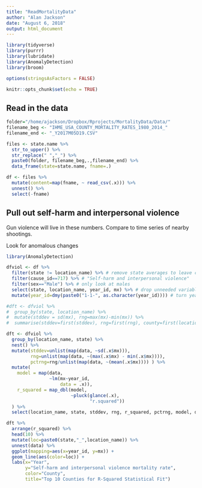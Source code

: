 ```yaml
---
title: "ReadMortalityData"
author: "Alan Jackson"
date: "August 6, 2018"
output: html_document
---
```


```r
library(tidyverse)
library(purrr)
library(lubridate)
library(AnomalyDetection)
library(broom)

options(stringsAsFactors = FALSE)

knitr::opts_chunk$set(echo = TRUE)
```

## Read in the data

```r
folder="/home/ajackson/Dropbox/Rprojects/MortalityData/Data/"
filename_beg <- "IHME_USA_COUNTY_MORTALITY_RATES_1980_2014_"
filename_end <- "_Y2017M05D19.CSV"

files <- state.name %>%
  str_to_upper() %>%  
  str_replace(" ","_") %>%
  paste0(folder, filename_beg,.,filename_end) %>%
  data_frame(state=state.name, fname=.)

df <- files %>%
  mutate(content=map(fname, ~ read_csv(.x))) %>%
  unnest() %>%
  select(-fname)

```

##  Pull out self-harm and interpersonal violence

Gun violence will live in these numbers. Compare to time series of nearby shootings.

Look for anomalous changes

```r

library(AnomalyDetection)

dfviol <- df %>%
  filter(state != location_name) %>% # remove state averages to leave counties
  filter(cause_id==717) %>% # "Self-harm and interpersonal violence"
  filter(sex=="Male") %>% # only look at males
  select(state, location_name, year_id, mx) %>% # drop unneeded variables
  mutate(year_id=dmy(paste0("1-1-", as.character(year_id)))) # turn year into date

#dft <- dfviol %>%
#  group_by(state, location_name) %>%
#  mutate(stddev = sd(mx), rng=max(mx)-min(mx)) %>%
#  summarise(stddev=first(stddev), rng=first(rng), county=first(location_name)) 

dft <- dfviol %>%
  group_by(location_name, state) %>%
  nest() %>%
  mutate(stddev=unlist(map(data, ~sd(.x$mx))),
         rng=unlist(map(data, ~(max(.x$mx) - min(.x$mx)))), 
         pctrng=rng/unlist(map(data, ~(mean(.x$mx)))) ) %>%
  mutate(
    model = map(data,
                ~lm(mx~year_id,
                    data = .x)),
    r_squared = map_dbl(model,
                        ~pluck(glance(.x),
                               "r.squared"))
  ) %>%
  select(location_name, state, stddev, rng, r_squared, pctrng, model, data)

dft %>%
  arrange(r_squared) %>%
  head(10) %>%
  mutate(loc=paste0(state,"_",location_name)) %>%
  unnest(data) %>% 
  ggplot(mapping=aes(x=year_id, y=mx)) +
  geom_line(aes(color=loc)) +
  labs(x="Year", 
       y="Self-harm and interpersonal violence mortality rate",
       color="County",
       title="Top 10 Counties for R-Squared Statistical Fit")
  
  
```


